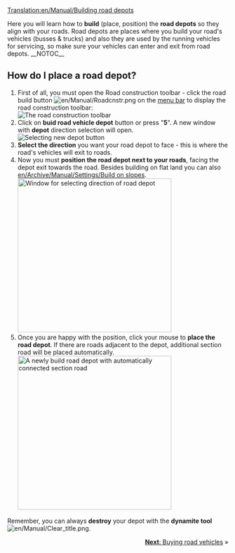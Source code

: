[[Translation:en/Manual/Building road depots]]
{{en/Vertaling|Building road depots|0}}{{nl/Manual/Tutorial/Tutorial}}

Here you will learn how to '''build''' (place, position) the '''road depots''' so they align with your roads.
Road depots are places where you build your road's vehicles (busses & trucks) and also they are used by the running vehicles for servicing, so make sure your vehicles can enter and exit from road depots.
__NOTOC__
== How do I place a road depot? ==
# First of all, you must open the Road construction toolbar - click the road build button [[File:en/Manual/Roadcnstr.png]] on the [[en/Manual/Game interface#the-menu-bar|menu bar]] to display the road construction toolbar:<br/>[[File:en/Manual/Road constructionnew.png|none|frame|The road construction toolbar]]
# Click on '''buid road vehicle depot''' button or press "'''5'''". A new window with '''depot''' direction selection will open.<br/>[[File:en/Manual/New road depot.png|none|frame|Selecting new depot button]]
# '''Select the direction''' you want your road depot to face - this is where the road's vehicles will exit to roads.
# Now you must '''position the road depot next to your roads''', facing the depot exit towards the road. Besides building on flat land you can also [[en/Archive/Manual/Settings/Build on slopes]].<br/>[[File:en/Manual/Road depot direction.png|none|thumb|350px|Window for selecting direction of road depot]]
# Once you are happy with the position, click your mouse to '''place the road depot'''. If there are roads adjacent to the depot, additional section road will be placed automatically.<br/>[[File:en/Manual/Tutorial bus 4.png|none|thumb|350px|A newly build road depot with automatically connected section road]]

Remember, you can always '''destroy''' your depot with the '''dynamite tool''' [[File:en/Manual/Clear title.png]].

<span style="float: right">[[en/Manual/Buying road vehicles|'''Next''': Buying road vehicles]] &raquo;</span>